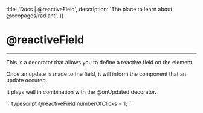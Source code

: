 

  title: 'Docs | @reactiveField',
  description: 'The place to learn about @ecopages/radiant',
})

# @reactiveField
---

This is a decorator that allows you to define a reactive field on the element.

Once an update is made to the field, it will inform the component that an update occured.

It plays well in combination with the @onUpdated decorator.

<CodeBlock >
```typescript
@reactiveField numberOfClicks = 1;
```
</CodeBlock>